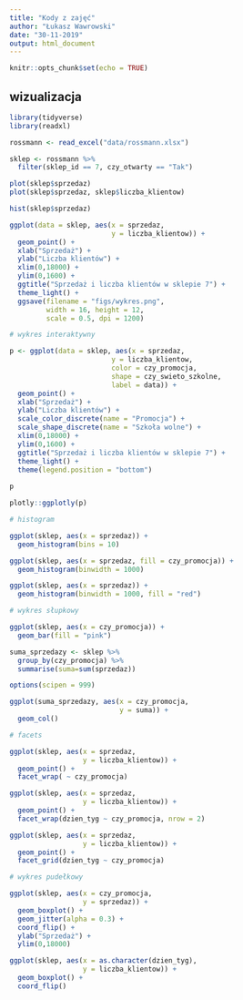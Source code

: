 ```yaml
---
title: "Kody z zajęć"
author: "Łukasz Wawrowski"
date: "30-11-2019"
output: html_document
---
```


```r
knitr::opts_chunk$set(echo = TRUE)
```

## wizualizacja

```r
library(tidyverse)
library(readxl)

rossmann <- read_excel("data/rossmann.xlsx")

sklep <- rossmann %>% 
  filter(sklep_id == 7, czy_otwarty == "Tak")

plot(sklep$sprzedaz)
plot(sklep$sprzedaz, sklep$liczba_klientow)

hist(sklep$sprzedaz)

ggplot(data = sklep, aes(x = sprzedaz, 
                         y = liczba_klientow)) +
  geom_point() +
  xlab("Sprzedaż") +
  ylab("Liczba klientów") +
  xlim(0,18000) +
  ylim(0,1600) +
  ggtitle("Sprzedaż i liczba klientów w sklepie 7") +
  theme_light() +
  ggsave(filename = "figs/wykres.png", 
         width = 16, height = 12, 
         scale = 0.5, dpi = 1200)

# wykres interaktywny

p <- ggplot(data = sklep, aes(x = sprzedaz, 
                         y = liczba_klientow, 
                         color = czy_promocja,
                         shape = czy_swieto_szkolne,
                         label = data)) +
  geom_point() +
  xlab("Sprzedaż") +
  ylab("Liczba klientów") +
  scale_color_discrete(name = "Promocja") +
  scale_shape_discrete(name = "Szkoła wolne") +
  xlim(0,18000) +
  ylim(0,1600) +
  ggtitle("Sprzedaż i liczba klientów w sklepie 7") +
  theme_light() +
  theme(legend.position = "bottom")
  
p

plotly::ggplotly(p)

# histogram

ggplot(sklep, aes(x = sprzedaz)) +
  geom_histogram(bins = 10)

ggplot(sklep, aes(x = sprzedaz, fill = czy_promocja)) +
  geom_histogram(binwidth = 1000)

ggplot(sklep, aes(x = sprzedaz)) +
  geom_histogram(binwidth = 1000, fill = "red")

# wykres słupkowy

ggplot(sklep, aes(x = czy_promocja)) +
  geom_bar(fill = "pink")

suma_sprzedazy <- sklep %>% 
  group_by(czy_promocja) %>% 
  summarise(suma=sum(sprzedaz))

options(scipen = 999)

ggplot(suma_sprzedazy, aes(x = czy_promocja,
                           y = suma)) +
  geom_col()

# facets

ggplot(sklep, aes(x = sprzedaz, 
                  y = liczba_klientow)) +
  geom_point() +
  facet_wrap( ~ czy_promocja)

ggplot(sklep, aes(x = sprzedaz, 
                  y = liczba_klientow)) +
  geom_point() +
  facet_wrap(dzien_tyg ~ czy_promocja, nrow = 2)

ggplot(sklep, aes(x = sprzedaz, 
                  y = liczba_klientow)) +
  geom_point() +
  facet_grid(dzien_tyg ~ czy_promocja)

# wykres pudełkowy

ggplot(sklep, aes(x = czy_promocja,
                  y = sprzedaz)) +
  geom_boxplot() +
  geom_jitter(alpha = 0.3) +
  coord_flip() +
  ylab("Sprzedaż") +
  ylim(0,18000)

ggplot(sklep, aes(x = as.character(dzien_tyg),
                  y = liczba_klientow)) +
  geom_boxplot() +
  coord_flip()

```

